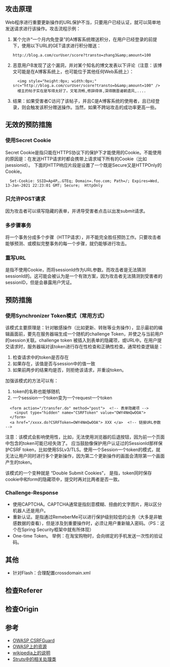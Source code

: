 ==攻击原理==
Web程序进行重要更新操作的URL保护不当，只要用户已经认证，就可以简单地发送请求进行该操作。攻击流程示例：
<ol>
<li>某个允许“一个月内免登录”的A博客系统赠送积分，在用户已经登录的前提下，使用以下URL的GET请求进行积分赠送：
<source>
http://blog.a.com/curUser/score?transto=zhang3&amp;amount=100
</source>
</li>
<li>
恶意用户B发现了这个漏洞，并对某个知名的博文发表以下评论（注意：该博文可能是在A博客系统上，也可能位于其他任何Web系统上）：
<source>
  <img style="height:0px; width:0px;" src="http://blog.a.com/curUser/score?transto=b&amp;amount=100" />
  楼主的帖子实在是写得太好了。文笔流畅,修辞得体,深得魏晋诸朝遗风,....
</source>
</li>
<li>
结果：如果受害者C访问了该帖子，并且C是A博客系统的使用者，且已经登录，则会触发该积分赠送操作。当然，如果不跨站攻击的成功率更高一些。
</li>

</ol>

==无效的预防措施==
===使用Secret Cookie===
Secret Cookie是指只能在HTTPS协议下的保护下才能使用的Cookie。不能使用的原因是：在发送HTTP请求时都会携带上请求域下所有的Cookie（比如jsessionid）。
下面的HTTP响应片段是设置了一个既是Secure又是HTTPOnly的Cookie。
<source>
  Set-Cookie: SSID=Ap4P….GTEq; Domain=.foo.com; Path=/; Expires=Wed, 13-Jan-2021 22:23:01 GMT; Secure;  HttpOnly
</source>
===只允许POST请求===
因为攻击者可以填写隐藏的表单，并诱导受害者点击以出发submit请求。
===多步骤事务===
将一个事务分成多个步骤（HTTP请求），并不能完全胜任预防工作。只要攻击者能够预测、或模拟完整事务的每一个步骤，就仍能够进行攻击。
===重写URL===
是指不使用Cookie，而将sessionId作为URL参数。而攻击者是无法猜测sessionId的。这可能会被认为是一个有效方案，因为攻击者无法猜测到受害者的sessionID，但是会暴露用户凭证。

==预防措施==
===使用Synchronizer Token模式（常用方式）===
该模式主要原理是：针对敏感操作（比如更新、转账等业务操作），显示最初的编辑画面前，要先在服务器端生成一个随机的challenge Token，并使之与当前用户的session关联。challenge token 被插入到表单的隐藏项，或URL中。在用户提交请求时，服务器端对该token进行存在性检查和正确性检查。通常检查逻辑是：

# 检查请求中的token是否存在
# 如果存在，该值是否与session中的值一致
# 如果前两步的结果均是否，则拒绝该请求，并重设token。
加强该模式的方法可以有：
# token的名称也能够随机
# 一个session一个token变为一个request一个token
<source>
  <form action="/transfer.do" method="post">  <!-- 表单隐藏项 -->
    <input type="hidden" name="CSRFToken" value="OWY4NmQwOOA">
  </form>
  <a href="/xxxx.do?CSRFToken=OWY4NmQwOOA"> XXX </a>  <!-- 链接URL参数 -->
</source>
注意：该模式会影响使用性，比如，无法使用浏览器的后退按钮，因为前一个页面中包含的token可能已经失效了。
应当鼓励像保护用户认证过的SessionId那样保护CSRF token，比如使用SSLv3/TLS。使用一个Session一个token的模式，就无法让用户同时进行多个更新操作，因为第二个更新操作的画面会清除第一个画面产生的token。

该模式的一个变种就是 “Double Submit Cookies”， 是指，token同时保存cookie中和form的隐藏项中，提交时再对比两者是否一致。

===Challenge-Response===
<ul>
<li>使用CAPTCHA。CAPTCHA通常是指刻意模糊、扭曲的文字图片，用以区分机器人还是用户。</li>
<li>重新认证。是指通过RemeberMe可以进行保护级别较低的业务（大多是非敏感数据的查看），但是涉及到重要操作时，必须让用户重新输入密码。（PS：这个在Spring Security框架中就有所体现）</li>
<li>One-time Token。 举例：在淘宝购物时，会向绑定的手机发送一次性的验证码。</li>
</ul>


==其他==
* 针对Flash：合理配置crossdomain.xml
==检查Referer==
==检查Origin==

==参考==
* [https://www.owasp.org/index.php/Category:OWASP_CSRFGuard_Project OWASP CSRFGuard]
* [https://www.owasp.org/index.php/Cross-Site_Request_Forgery_(CSRF) OWASP上的资源]
* [https://www.owasp.org/index.php/Cross-Site_Request_Forgery_(CSRF) wikipedia上的说明]
* [http://struts.apache.org/release/1.2.x/api/org/apache/struts/util/TokenProcessor.html Struts中的相关处理类]